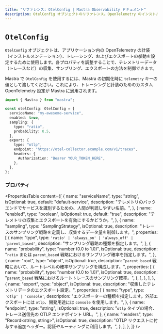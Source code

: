 ```yaml
---
title: "リファレンス: OtelConfig | Mastra Observability ドキュメント"
description: OtelConfig オブジェクトのリファレンス。OpenTelemetry のインストルメンテーション、トレーシング、エクスポートの動作を設定します。
---
```


# `OtelConfig`

`OtelConfig` オブジェクトは、アプリケーション内の OpenTelemetry の計装（インストルメンテーション）、トレーシング、およびエクスポートの挙動を設定するために使用します。各プロパティを調整することで、テレメトリーデータ（トレースなど）の収集、サンプリング、エクスポートの方法を制御できます。

Mastra で `OtelConfig` を使用するには、Mastra の初期化時に `telemetry` キーの値として渡してください。これにより、トレーシングと計装のためのカスタム OpenTelemetry 設定が Mastra に適用されます。

```typescript showLineNumbers copy
import { Mastra } from "mastra";

const otelConfig: OtelConfig = {
  serviceName: "my-awesome-service",
  enabled: true,
  sampling: {
    type: "ratio",
    probability: 0.5,
  },
  export: {
    type: "otlp",
    endpoint: "https://otel-collector.example.com/v1/traces",
    headers: {
      Authorization: "Bearer YOUR_TOKEN_HERE",
    },
  },
};
```


### プロパティ

<PropertiesTable
  content={[
    {
      name: "serviceName",
      type: "string",
      isOptional: true,
      default: "default-service",
      description:
        "テレメトリのバックエンドでサービスを識別するための、人間が判読しやすい名前。",
    },
    {
      name: "enabled",
      type: "boolean",
      isOptional: true,
      default: "true",
      description: "テレメトリの収集とエクスポートを有効にするかどうか。",
    },
    {
      name: "sampling",
      type: "SamplingStrategy",
      isOptional: true,
      description:
        "トレースのサンプリング戦略を定義し、収集するデータ量を制御します。",
      properties: [
        {
          name: "type",
          type: `'ratio' | 'always_on' | 'always_off' | 'parent_based'`,
          description: "サンプリング戦略の種類を指定します。",
        },
        {
          name: "probability",
          type: "number (0.0 to 1.0)",
          isOptional: true,
          description:
            "`ratio` または `parent_based` 戦略におけるサンプリング確率を指定します。",
        },
        {
          name: "root",
          type: "object",
          isOptional: true,
          description:
            "`parent_based` 戦略において、ルートレベルの確率サンプリングを構成します。",
          properties: [
            {
              name: "probability",
              type: "number (0.0 to 1.0)",
              isOptional: true,
              description:
                "`parent_based` 戦略におけるルートトレースのサンプリング確率。",
            },
          ],
        },
      ],
    },
    {
      name: "export",
      type: "object",
      isOptional: true,
      description: "収集したテレメトリデータのエクスポート設定。",
      properties: [
        {
          name: "type",
          type: `'otlp' | 'console'`,
          description:
            "エクスポーターの種類を指定します。外部エクスポートには `otlp`、開発用途には `console` を使用します。",
        },
        {
          name: "endpoint",
          type: "string",
          isOptional: true,
          description:
            "`otlp` タイプの場合、トレース送信先の OTLP エンドポイント URL。",
        },
        {
          name: "headers",
          type: "Record<string, string>",
          isOptional: true,
          description:
            "OTLP リクエストに付与する追加ヘッダー。認証やルーティングに利用します。",
        },
      ],
    },
  ]}
/>